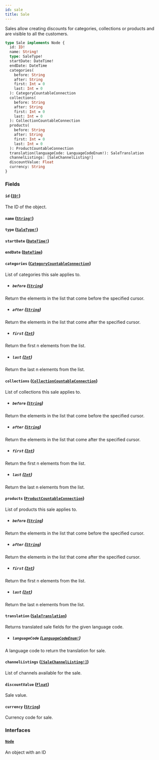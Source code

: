 ```yaml
---
id: sale
title: Sale
---
```


Sales allow creating discounts for categories, collections or products and are visible to all the customers.

```graphql
type Sale implements Node {
  id: ID!
  name: String!
  type: SaleType!
  startDate: DateTime!
  endDate: DateTime
  categories(
    before: String
    after: String
    first: Int = 0
    last: Int = 0
  ): CategoryCountableConnection
  collections(
    before: String
    after: String
    first: Int = 0
    last: Int = 0
  ): CollectionCountableConnection
  products(
    before: String
    after: String
    first: Int = 0
    last: Int = 0
  ): ProductCountableConnection
  translation(languageCode: LanguageCodeEnum!): SaleTranslation
  channelListings: [SaleChannelListing!]
  discountValue: Float
  currency: String
}
```

### Fields

#### `id` ([`ID!`](/developer/api-reference/scalars/id.mdx))

The ID of the object.

#### `name` ([`String!`](/developer/api-reference/scalars/string.mdx))

#### `type` ([`SaleType!`](/developer/api-reference/enums/sale-type.mdx))

#### `startDate` ([`DateTime!`](/developer/api-reference/scalars/date-time.mdx))

#### `endDate` ([`DateTime`](/developer/api-reference/scalars/date-time.mdx))

#### `categories` ([`CategoryCountableConnection`](/developer/api-reference/objects/category-countable-connection.mdx))

List of categories this sale applies to.

- ##### `before` ([`String`](/developer/api-reference/scalars/string.mdx))

Return the elements in the list that come before the specified cursor.

- ##### `after` ([`String`](/developer/api-reference/scalars/string.mdx))

Return the elements in the list that come after the specified cursor.

- ##### `first` ([`Int`](/developer/api-reference/scalars/int.mdx))

Return the first n elements from the list.

- ##### `last` ([`Int`](/developer/api-reference/scalars/int.mdx))

Return the last n elements from the list.

#### `collections` ([`CollectionCountableConnection`](/developer/api-reference/objects/collection-countable-connection.mdx))

List of collections this sale applies to.

- ##### `before` ([`String`](/developer/api-reference/scalars/string.mdx))

Return the elements in the list that come before the specified cursor.

- ##### `after` ([`String`](/developer/api-reference/scalars/string.mdx))

Return the elements in the list that come after the specified cursor.

- ##### `first` ([`Int`](/developer/api-reference/scalars/int.mdx))

Return the first n elements from the list.

- ##### `last` ([`Int`](/developer/api-reference/scalars/int.mdx))

Return the last n elements from the list.

#### `products` ([`ProductCountableConnection`](/developer/api-reference/objects/product-countable-connection.mdx))

List of products this sale applies to.

- ##### `before` ([`String`](/developer/api-reference/scalars/string.mdx))

Return the elements in the list that come before the specified cursor.

- ##### `after` ([`String`](/developer/api-reference/scalars/string.mdx))

Return the elements in the list that come after the specified cursor.

- ##### `first` ([`Int`](/developer/api-reference/scalars/int.mdx))

Return the first n elements from the list.

- ##### `last` ([`Int`](/developer/api-reference/scalars/int.mdx))

Return the last n elements from the list.

#### `translation` ([`SaleTranslation`](/developer/api-reference/objects/sale-translation.mdx))

Returns translated sale fields for the given language code.

- ##### `languageCode` ([`LanguageCodeEnum!`](/developer/api-reference/enums/language-code-enum.mdx))

A language code to return the translation for sale.

#### `channelListings` ([`[SaleChannelListing!]`](/developer/api-reference/objects/sale-channel-listing.mdx))

List of channels available for the sale.

#### `discountValue` ([`Float`](/developer/api-reference/scalars/float.mdx))

Sale value.

#### `currency` ([`String`](/developer/api-reference/scalars/string.mdx))

Currency code for sale.

### Interfaces

#### [`Node`](/developer/api-reference/interfaces/node.mdx)

An object with an ID
